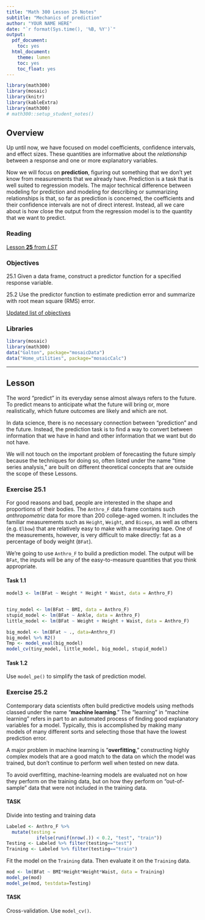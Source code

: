 ```yaml
---
title: "Math 300 Lesson 25 Notes"
subtitle: "Mechanics of prediction"
author: "YOUR NAME HERE"
date: "`r format(Sys.time(), '%B, %Y')`"
output:
  pdf_document:
    toc: yes
  html_document:
    theme: lumen
    toc: yes
    toc_float: yes
---
```


```r
library(math300)
library(mosaic)
library(knitr)
library(kableExtra)
library(math300)
# math300::setup_student_notes()
```

## Overview

Up until now, we have focused on model coefficients, confidence intervals, and effect sizes. These quantities are informative about the *relationship* between a response and one or more explanatory variables. 

Now we will focus on **prediction**, figuring out something that we don't yet know from measurements that we already have. Prediction is a task that is well suited to regression models. The major technical difference between modeling for prediction and modeling for describing or summarizing relationships is that, so far as prediction is concerned, the coefficients and their confidence intervals are not of direct interest. Instead, all we care about is how close the output from the regression model is to the quantity that we want to predict.


### Reading

[Lesson **25** from *LST*](https://dtkaplan.github.io/Math-300R/Textbook/Reading-notes-lesson-25.html)

### Objectives

25.1 Given a data frame, construct a predictor function for a specified response variable.

25.2 Use the predictor function to estimate prediction error and summarize with root mean square (RMS) error. 


[Updated list of objectives](../Objectives/Obj-lesson-25.html)

### Libraries

```r
library(mosaic)
library(math300)
data("Galton", package="mosaicData")
data("Home_utilities", package="mosaicCalc")
```

----------

## Lesson

The word "predict" in its everyday sense almost always refers to the future. To predict means to anticipate what the future will bring or, more realistically, which future outcomes are likely and which are not.

In data science, there is no necessary connection between "prediction" and the future. Instead, the prediction task is to find a way to convert between information that we have in hand and other information that we want but do not have. 

We will not touch on the important problem of forecasting the future simply because the techniques for doing so, often listed under the name "time series analysis," are built on different theoretical concepts that are outside the scope of these Lessons.

### Exercise 25.1

For good reasons and bad, people are interested in the shape and proportions of their bodies. The `Anthro_F` data frame contains such *anthropometric* data for more than 200 college-aged women. It includes the familiar measurements such as `Height`, `Weight`, and `Biceps`,  as well as others (e.g. `Elbow`) that are relatively easy to make with a measuring tape. One of the measurements, however, is very difficult to make directly: fat as a percentage of body weight (`BFat`). 

We're going to use `Anthro_F` to build a prediction model. The output will be `BFat`, the inputs will be any of the easy-to-measure quantities that you think appropriate.

#### Task 1.1

```r
model3 <- lm(BFat ~ Weight * Height * Waist, data = Anthro_F)


tiny_model <- lm(BFat ~ BMI, data = Anthro_F)
stupid_model <- lm(BFat ~ Ankle, data = Anthro_F)
little_model <- lm(BFat ~ Weight + Height + Waist, data = Anthro_F)

big_model <- lm(BFat ~ ., data=Anthro_F)
big_model %>% R2()
Tmp <- model_eval(big_model)
model_cv(tiny_model, little_model, big_model, stupid_model)
```

#### Task 1.2

Use `model_pe()` to simplify the task of prediction model.


### Exercise 25.2

Contemporary data scientists often build predictive models using methods classed under the name "**machine learning**." The "learning" in "machine learning" refers in part to an automated process of finding good explanatory variables for a model. Typically, this is accomplished by making many models of many different sorts and selecting those that have the lowest prediction error. 

A major problem in machine learning is "**overfitting**," constructing highly complex models that are a good match to the data on which the model was trained, but don't continue to perform well when tested on new data.

To avoid overfitting, machine-learning models are evaluated not on how they perform on the training data, but on how they perform on "out-of-sample" data that were not included in the training data.

#### TASK

Divide into testing and training data

```r
Labeled <- Anthro_F %>% 
  mutate(testing = 
           ifelse(runif(nrow(.)) < 0.2, "test", "train"))
Testing <- Labeled %>% filter(testing=="test")
Training <- Labeled %>% filter(testing=="train")
```

Fit the model on the `Training` data. Then evaluate it on the `Training` data.

```r
mod <- lm(BFat ~ BMI*Height*Weight*Waist, data = Training)
model_pe(mod)
model_pe(mod, testdata=Testing)
```




#### TASK



Cross-validation. Use `model_cv()`.

